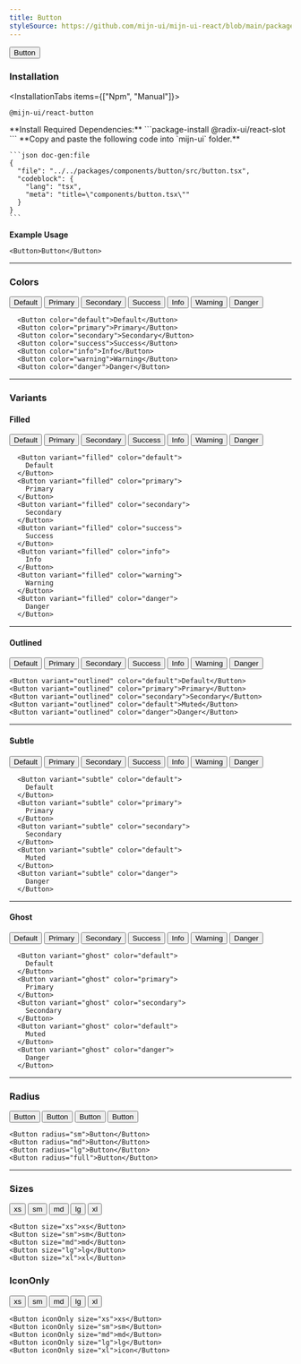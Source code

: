 ```yaml
---
title: Button
styleSource: https://github.com/mijn-ui/mijn-ui-react/blob/main/packages/theme/src/components/button.ts
---
```



<ComponentPreview>
  <Button>Button</Button>
</ComponentPreview>

### Installation

<InstallationTabs items={["Npm", "Manual"]}>
  <InstallationTabsContent value="Npm">
  ```package-install
  @mijn-ui/react-button
  ```
  </InstallationTabsContent>
  <InstallationTabsContent value="Manual">
  <Steps>
<Step>
  **Install Required Dependencies:** 
  ```package-install
  @radix-ui/react-slot
  ```
</Step>

  <Step>
    **Copy and paste the following code into  `mijn-ui` folder.**

    ```json doc-gen:file
    {
      "file": "../../packages/components/button/src/button.tsx",
      "codeblock": {
        "lang": "tsx",
        "meta": "title=\"components/button.tsx\""
      }
    }
    ```
  </Step>
</Steps>
</InstallationTabsContent>
</InstallationTabs>

**Example Usage**

```tsx
<Button>Button</Button>
```

---

### Colors

<ComponentPreview className="flex-col md:flex-row">
  <div className="flex items-center flex-wrap gap-4">
    <Button color="default">Default</Button>
    <Button color="primary">Primary</Button>
    <Button color="secondary">Secondary</Button>
    <Button color="success">Success</Button>
    <Button color="info">Info</Button>
    <Button color="warning">Warning</Button>
    <Button color="danger">Danger</Button>
  </div>
</ComponentPreview>

```tsx
  <Button color="default">Default</Button>
  <Button color="primary">Primary</Button>
  <Button color="secondary">Secondary</Button>
  <Button color="success">Success</Button>
  <Button color="info">Info</Button>
  <Button color="warning">Warning</Button>
  <Button color="danger">Danger</Button>
```

---

### Variants

#### Filled

<ComponentPreview className="flex-col md:flex-row">
  <div className="flex items-center flex-wrap gap-4">
    <Button variant="filled" color="default">
      Default
    </Button>
    <Button variant="filled" color="primary">
      Primary
    </Button>
    <Button variant="filled" color="secondary">
      Secondary
    </Button>
    <Button variant="filled" color="success">
      Success
    </Button>
    <Button variant="filled" color="info">
      Info
    </Button>
    <Button variant="filled" color="warning">
      Warning
    </Button>
    <Button variant="filled" color="danger">
      Danger
    </Button>
  </div>
</ComponentPreview>

```tsx
  <Button variant="filled" color="default">
    Default
  </Button>
  <Button variant="filled" color="primary">
    Primary
  </Button>
  <Button variant="filled" color="secondary">
    Secondary
  </Button>
  <Button variant="filled" color="success">
    Success
  </Button>
  <Button variant="filled" color="info">
    Info
  </Button>
  <Button variant="filled" color="warning">
    Warning
  </Button>
  <Button variant="filled" color="danger">
    Danger
  </Button>
```

---

#### Outlined

<ComponentPreview className="flex-col md:flex-row">
  <div className="flex items-center flex-wrap gap-4">
    <Button variant="outlined" color="default">
      Default
    </Button>
    <Button variant="outlined" color="primary">
      Primary
    </Button>
    <Button variant="outlined" color="secondary">
      Secondary
    </Button>
    <Button variant="outlined" color="success">
      Success
    </Button>
    <Button variant="outlined" color="info">
      Info
    </Button>
    <Button variant="outlined" color="warning">
      Warning
    </Button> 
    <Button variant="outlined" color="danger">
      Danger
    </Button>
  </div>
</ComponentPreview>

```tsx
<Button variant="outlined" color="default">Default</Button>
<Button variant="outlined" color="primary">Primary</Button>
<Button variant="outlined" color="secondary">Secondary</Button>
<Button variant="outlined" color="default">Muted</Button>
<Button variant="outlined" color="danger">Danger</Button>
```

---

#### Subtle

<ComponentPreview className="flex-col md:flex-row">
  <div className="flex items-center flex-wrap gap-4">
    <Button variant="subtle" color="default">
      Default
    </Button>
    <Button variant="subtle" color="primary">
      Primary
    </Button>
    <Button variant="subtle" color="secondary">
      Secondary
    </Button>
    <Button variant="subtle" color="success">
      Success
    </Button>
    <Button variant="subtle" color="info">
      Info
    </Button>
    <Button variant="subtle" color="warning">
      Warning
    </Button>
    <Button variant="subtle" color="danger">
      Danger
    </Button>
  </div>
</ComponentPreview>

```tsx
  <Button variant="subtle" color="default">
    Default
  </Button>
  <Button variant="subtle" color="primary">
    Primary
  </Button>
  <Button variant="subtle" color="secondary">
    Secondary
  </Button>
  <Button variant="subtle" color="default">
    Muted
  </Button>
  <Button variant="subtle" color="danger">
    Danger
  </Button>
```

---

#### Ghost

<ComponentPreview className="flex-col md:flex-row">
  <div className="flex items-center flex-wrap gap-4">
    <Button variant="ghost" color="default">
      Default
    </Button>
    <Button variant="ghost" color="primary">
      Primary
    </Button>
    <Button variant="ghost" color="secondary">
      Secondary
    </Button>
    <Button variant="ghost" color="success">
      Success
    </Button>
    <Button variant="ghost" color="info">
      Info
    </Button>
    <Button variant="ghost" color="warning">
      Warning
    </Button>
    <Button variant="ghost" color="danger">
      Danger
    </Button>
  </div>
</ComponentPreview>

```tsx
  <Button variant="ghost" color="default">
    Default
  </Button>
  <Button variant="ghost" color="primary">
    Primary
  </Button>
  <Button variant="ghost" color="secondary">
    Secondary
  </Button>
  <Button variant="ghost" color="default">
    Muted
  </Button>
  <Button variant="ghost" color="danger">
    Danger
  </Button>
```

---

### Radius

<ComponentPreview>
  <div className="flex items-center flex-wrap gap-4">
    <Button radius="sm">Button</Button>
    <Button radius="md">Button</Button>
    <Button radius="lg">Button</Button>
    <Button radius="full">Button</Button>
  </div>
</ComponentPreview>

```tsx
<Button radius="sm">Button</Button>
<Button radius="md">Button</Button>
<Button radius="lg">Button</Button>
<Button radius="full">Button</Button>
```

---

### Sizes

<ComponentPreview>
<div className="flex items-end flex-wrap gap-4">
  <Button size="xs">xs</Button>
  <Button size="sm">sm</Button>
  <Button size="md">md</Button>
  <Button size="lg">lg</Button>
  <Button size="xl">xl</Button>
</div>
</ComponentPreview>

```tsx
<Button size="xs">xs</Button>
<Button size="sm">sm</Button>
<Button size="md">md</Button>
<Button size="lg">lg</Button>
<Button size="xl">xl</Button>
```

### IconOnly

<ComponentPreview>
<div className="flex items-end flex-wrap gap-4">
  <Button iconOnly size="xs">xs</Button>
  <Button iconOnly size="sm">sm</Button>
  <Button iconOnly size="md">md</Button>
  <Button iconOnly size="lg">lg</Button>
  <Button iconOnly size="xl">xl</Button>
</div>
</ComponentPreview>

```tsx
<Button iconOnly size="xs">xs</Button>
<Button iconOnly size="sm">sm</Button>
<Button iconOnly size="md">md</Button>
<Button iconOnly size="lg">lg</Button>
<Button iconOnly size="xl">icon</Button>
```
